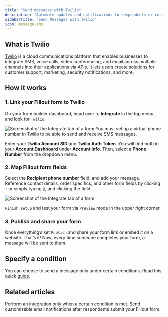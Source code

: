 ```yaml
---
title: "Send messages with Twilio"
description: "Automate updates and notifications to respondents or customers by connecting your Fillout form to Twilio."
sidebarTitle: "Send Messages with Twilio"
icon: message-sms
---
```


## What is Twilio

[Twilio](https://www.twilio.com/) is a cloud communications platform that enables businesses to integrate SMS, voice calls, video conferencing, and email across multiple channels into their applications via APIs. It lets users create solutions for customer support, marketing, security notifications, and more.

## How it works

### **1. Link your Fillout form to Twilio**

On your form builder dashboard, head over to **Integrate** in the top menu, and look for `Twilio`.

<Frame>
  <img src="/images/Screenshot2025-02-18at2.56.12PM.png" alt="Screenshot of the Integrate tab of a form" />
</Frame>

<Note>
 You must set up a virtual phone number in Twilio to be able to send and receive SMS messages.
</Note>

Enter your **Twilio Account SID** and **Twilio Auth Token**. You will find both in your **Account Dashboard** under **Account Info**. Then, select a **Phone Number** from the dropdown menu.

### 2. Map Fillout form fields

Select the **Recipient phone number** field, and add your message. Reference contact details, order specifics, and other form fields by clicking `+` or simply typing `@`, and clicking the field.

<Frame>
  <img src="/images/Screenshot2025-02-18at2.59.26PM.png" alt="Screenshot of the Integrate tab of a form" />
</Frame>

`Finish setup` and test your form via `Preview` mode in the upper right corner.

### 3. Publish and share your form

Once everything’s set `Publish` and share your form link or embed it on a website. That’s it\! Now, every time someone completes your form, a message will be sent to them.

## Specify a condition

You can choose to send a message only under certain conditions. Read this quick [guide](/help/conditional-integration).

## Related articles

<CardGroup cols={3}>
  <Card title="Conditional integration logic" href="/help/conditional-integration" icon="gear-complex" iconType="regular" color="#FFC738">
    Perform an integration only when a certain condition is met.
  </Card>
  <Card title="Send email notifications with SendGrid" href="/help/sendgrid" icon="game-board-simple" iconType="regular" color="#FFC738">
    Send customizable email notifications after respondents submit your Fillout form.
  </Card>
</CardGroup>
